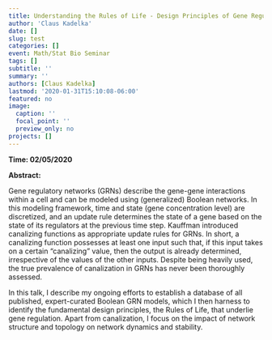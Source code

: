```yaml
---
title: Understanding the Rules of Life - Design Principles of Gene Regulatory Networks
author: 'Claus Kadelka'
date: []
slug: test
categories: []
event: Math/Stat Bio Seminar
tags: []
subtitle: ''
summary: ''
authors: [Claus Kadelka]
lastmod: '2020-01-31T15:10:08-06:00'
featured: no
image:
  caption: ''
  focal_point: ''
  preview_only: no
projects: []
---
```

**Time: 02/05/2020** 

**Abstract: ** 

Gene regulatory networks (GRNs) describe the gene-gene interactions within a cell and can be modeled using (generalized) Boolean networks. In this modeling framework, time and state (gene concentration level) are discretized, and an update rule determines the state of a gene based on the state of its regulators at the previous time step. Kauffman introduced canalizing functions as appropriate update rules for GRNs. In short, a canalizing function possesses at least one input such that, if this input takes on a certain "canalizing" value, then the output is already determined, irrespective of the values of the other inputs. Despite being heavily used, the true prevalence of canalization in GRNs has never been thoroughly assessed.

In this talk, I describe my ongoing efforts to establish a database of all published, expert-curated Boolean GRN models, which I then harness to identify the fundamental design principles, the Rules of Life, that underlie gene regulation. Apart from canalization, I focus on the impact of network structure and topology on network dynamics and stability.